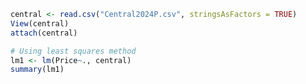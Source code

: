 ```r
central <- read.csv("Central2024P.csv", stringsAsFactors = TRUE)
View(central)
attach(central)

# Using least squares method
lm1 <- lm(Price~., central)
summary(lm1)
```

